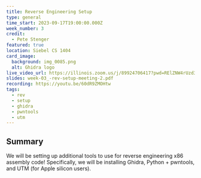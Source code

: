 ```yaml
---
title: Reverse Engineering Setup
type: general
time_start: 2023-09-17T19:00:00.000Z
week_number: 3
credit:
  - Pete Stenger
featured: true
location: Siebel CS 1404
card_image:
  background: img_0085.png
  alt: Ghidra logo
live_video_url: https://illinois.zoom.us/j/89924706417?pwd=RElZNW4rUzd3aUNlOVdHbG96TDA1QT09
slides: week-03_-rev-setup-meeting-2.pdf
recording: https://youtu.be/60dR9ZMOHtw
tags:
  - rev
  - setup
  - ghidra
  - pwntools
  - utm
---
```

## Summary

We will be setting up additional tools to use for reverse engineering x86 assembly code! Specifically, we will be installing Ghidra, Python + pwntools, and UTM (for Apple silicon users).